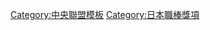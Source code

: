 {{Navbox
|bodyclass=hlist

|name = 中央聯盟最佳九人 (二壘手)
|title = [[中央聯盟]][[日本職棒最佳九人獎 (太平洋聯盟)|最佳九人]][[二壘手]]
|basestyle = background-color:#8b8
|state = <includeonly>collapsed</includeonly>
|group1 = 1950年代
|list1 = 
*50 [[千葉茂]]
*51 [[千葉茂]]
*52 [[千葉茂]]
*53 [[千葉茂]]
*54 [[箱田淳|箱田弘志]]
*55 [[井上登 (野球)|井上登]]
*56 [[井上登 (野球)|井上登]]
*57 [[井上登 (野球)|井上登]]
*58 [[井上登 (野球)|井上登]]
*59 [[土屋正孝]]
|group2 = 1960年代
|list2 = 
*60 [[井上登 (野球)|井上登]]
*61 [[土屋正孝]]
*62 [[小坂佳隆]]
*63 [[高木守道]]
*64 [[高木守道]]
*65 [[高木守道]]
*66 [[高木守道]]
*67 [[高木守道]]
*68 [[土井正三]]
*69 [[土井正三]]
|group3 = 1970年代
|list3 = 
*70 [[安藤統男|安藤統夫]]
*71 [[國貞泰汎]]
*72 [[ジョン・シピン|J.シピン]]
*73 [[ジョン・シピン|J.シピン]]
*74 [[高木守道]]
*75 [[大下剛史]]
*76 [[デーブ・ジョンソン|D.ジョンソン]]
*77 [[高木守道]]
*78 [[デイヴ・ヒルトン|D.ヒルトン]]
*79 [[フェリックス・ミヤーン|F.ミヤーン]]
|group4 = 1980年代
|list4 = 
*80 [[基滿男]]
*81 [[篠塚和典|篠塚利夫]]
*82 [[篠塚和典|篠塚利夫]]
*83 [[真弓明信]]
*84 [[篠塚和典|篠塚利夫]]
*85 [[岡田彰布]]
*86 [[篠塚和典|篠塚利夫]]
*87 [[篠塚和典|篠塚利夫]]
*88 [[正田耕三]]
*89 [[正田耕三]]
|group5 = 1990年代
|list5 = 
*90 [[高木豐]]
*91 [[高木豐]]
*92 [[和田豐]]
*93 [[羅伯特·羅斯|R.羅斯]]
*94 [[和田豐]]
*95 [[羅伯特·羅斯|R.羅斯]]
*96 [[立浪和義]]
*97 [[羅伯特·羅斯|R.羅斯]]
*98 [[羅伯特·羅斯|R.羅斯]]
*99 [[羅伯特·羅斯|R.羅斯]]
|group6 = 2000年代
|list6 = 
*00 [[羅伯特·羅斯|R.羅斯]]
*01 [[エディ・ディアス|E.ディアス]]
*02 [[今岡誠]]
*03 [[今岡誠]]
*04 [[荒木雅博]], [[グレッグ・ラロッカ|G.ラロッカ]]
*05 [[荒木雅博]]
*06 [[荒木雅博]]
*07 [[田中浩康]]
*08 [[東出輝裕]]
*09 [[東出輝裕]]
|group7 = 2010年代
|list7 = 
*10 [[平野恵一]]
*11 [[平野恵一]]
*12 [[田中浩康]]
*13 [[西岡剛]]
*14 [[山田哲人]]
*15 [[山田哲人]]
*16 [[山田哲人]]
*17 [[菊池涼介]]
*18 [[山田哲人]]
*19 [[山田哲人]]
|group8 = 2020年代
|list8 = 
*20 [[菊池涼介]]
*21 [[山田哲人]]
|below = 
*[[Template:中央聯盟最佳九人 (投手)|投手]]
*[[Template:中央聯盟最佳九人 (捕手)|捕手]]
*[[Template:中央聯盟最佳九人 (一壘手)|一壘手]]
*[[Template:中央聯盟最佳九人 (二壘手)|二壘手]]
*[[Template:中央聯盟最佳九人 (三壘手)|三壘手]]
*[[Template:中央聯盟最佳九人 (遊擊手)|遊擊手]]
*[[Template:中央聯盟最佳九人 (外野手)|外野手]]
}}
<noinclude>
[[Category:中央聯盟模板]]
[[Category:日本職棒獎項]]
</noinclude>